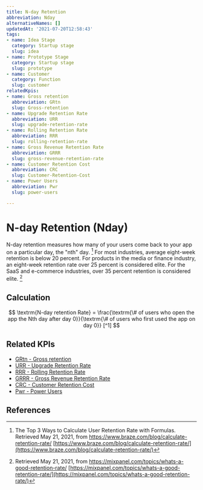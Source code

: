 ```yaml
---
title: N-day Retention
abbreviation: Nday
alternativeNames: []
updatedAt: '2021-07-20T12:58:43'
tags:
- name: Idea Stage
  category: Startup stage
  slug: idea
- name: Prototype Stage
  category: Startup stage
  slug: prototype
- name: Customer
  category: Function
  slug: customer
relatedKpis:
- name: Gross retention
  abbreviation: GRtn
  slug: Gross-retention
- name: Upgrade Retention Rate
  abbreviation: URR
  slug: upgrade-retention-rate
- name: Rolling Retention Rate
  abbreviation: RRR
  slug: rolling-retention-rate
- name: Gross Revenue Retention Rate
  abbreviation: GRRR
  slug: gross-revenue-retention-rate
- name: Customer Retention Cost
  abbreviation: CRC
  slug: Customer-Retention-Cost
- name: Power Users
  abbreviation: Pwr
  slug: power-users

---
```


# N-day Retention (Nday)

N-day retention measures how many of your users come back to your app on a particular day, the "nth" day. [^1]
For most industries, average eight-week retention is below 20 percent. For products in the media or finance industry, an eight-week retention rate over 25 percent is considered elite. For the SaaS and e-commerce industries, over 35 percent retention is considered elite. [^2]

## Calculation

$$
\textrm{N-day retention Rate} = \frac{\textrm{\# of users who open the app the Nth day after day 0}}{\textrm{\# of users who first used the app on day 0}} [^1]
$$



## Related KPIs

- [GRtn - Gross retention](/en/kpis/Gross-retention)
- [URR - Upgrade Retention Rate](/en/kpis/upgrade-retention-rate)
- [RRR - Rolling Retention Rate](/en/kpis/rolling-retention-rate)
- [GRRR - Gross Revenue Retention Rate](/en/kpis/gross-revenue-retention-rate)
- [CRC - Customer Retention Cost](/en/kpis/Customer-Retention-Cost)
- [Pwr - Power Users](/en/kpis/power-users)

## References

[^1]:  The Top 3 Ways to Calculate User Retention Rate with Formulas. Retrieved May 21, 2021, from https://www.braze.com/blog/calculate-retention-rate/ [https://www.braze.com/blog/calculate-retention-rate/](https://www.braze.com/blog/calculate-retention-rate/)
[^2]:   Retrieved May 21, 2021, from https://mixpanel.com/topics/whats-a-good-retention-rate/ [https://mixpanel.com/topics/whats-a-good-retention-rate/](https://mixpanel.com/topics/whats-a-good-retention-rate/)
[^3]:  The Top 3 Ways to Calculate User Retention Rate with Formulas. Retrieved May 21, 2021, from https://www.braze.com/blog/calculate-retention-rate/ [https://www.braze.com/blog/calculate-retention-rate/](https://www.braze.com/blog/calculate-retention-rate/)
